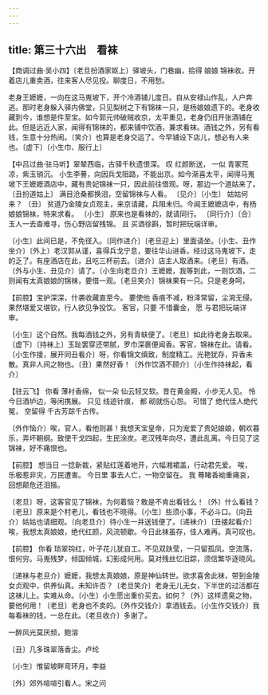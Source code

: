 ```yaml
---
---
---
```

title: 第三十六出　看袜
---



【商调过曲·吴小四】〔老旦扮酒家妪上〕驿坡头，门巷幽，拾得 娘娘 锦袜收。开着店儿重卖酒，往来客人尽见投。聊度日，不用愁。

老身王嬷嬷，一向在这马嵬坡下，开个冷酒铺儿度日。自从安禄山作乱，人户奔逃。那时老身躲入驿内佛堂，只见梨树之下有锦袜一只，是杨娘娘遗下的。老身收藏到今，谁想是件至宝。如今郭元帅破贼收京，太平重见，老身仍旧开张酒铺在此。但是远近人家，闻得有锦袜的，都来铺中饮酒，兼求看袜。酒钱之外，另有看钱，生意十分热闹。〔笑介〕也算是老身交运了。今早铺设下店儿，想必有人来也。〔虚下〕〔小生巾、服行上〕



【中吕过曲·驻马听】翠辇西临，古驿千秋遗恨深。 叹 红颜断送， 一似 青冢荒凉，紫玉销沉。 小生李謩，向因兵戈阻路，不能出京。如今渐喜太平，闻得马嵬坡下王嬷嬷酒店中，藏有贵妃锦袜一只，因此前往借观。呀，那边一个道姑来了。 〔丑扮道姑上〕 满目沧桑都换泪，空留锦袜与人看。 〔见介〕〔小生〕 姑姑何来？ 〔丑〕 贫道乃金陵女贞观主，来京请藏，兵阻未归。今闻王嬷嬷店中，有杨娘娘锦袜，特来求看。 〔小生〕 原来也是看袜的，就请同行。 〔同行介〕〔合〕玉人一去杳难寻，伤心野店留残锦。 且 买酒徐斟，暂时把玩端详审。

〔小生〕此间已是，不免径入。〔同作进介〕〔老旦迎上〕里面请坐。〔小生、丑作坐介〕〔外上〕老汉郭从谨，喜得兵戈宁息，要往华山进香。经过这马嵬坡下，走的乏了。有座酒店在此，且吃三杯前去。〔进介〕店主人取酒来。〔老旦〕有酒。〔外与小生、丑见介〕请了。〔小生向老旦介〕王嬷嬷，我等到此，一则饮酒，二则闻有太真娘娘的锦袜，要借一观。〔老旦笑介〕锦袜果有一只。只是老身呵，



【前腔】宝护深深，什袭收藏直至今。 要使他 香痕不减，粉泽常留，尘涴无侵。果然堪爱又堪钦，行人欲见争投饮。 客官，只要 不惜囊金， 愿 与君把玩端详审。

〔小生〕这个自然。我每酒钱之外，另有青蚨便了。〔老旦〕如此待老身去取来。〔虚下〕〔持袜上〕玉趾罢穿还带腻，罗巾深裹便闻香。客官，锦袜在此。请看。〔小生作接，展开同丑看介〕呀，你看锦文缜致，制度精工。光艳犹存，异香未散。真非人间之物也。〔丑〕果然好香！〔外作饮酒不顾介〕〔小生作持袜起，看介〕



【驻云飞】 你看 薄衬香绵， 似一朵 仙云轻又软。昔在黄金殿，小步无人见。 怜 今日酒垆边，等闲携展。 只见 线迹针痕， 都 砌就伤心怨。 可惜了 绝代佳人绝代冤， 空留得 千古芳踪千古传。

〔外作恼介〕唉，官人，看他则甚！我想天宝皇帝，只为宠爱了贵妃娘娘，朝欢暮乐，弄坏朝纲。致使干戈四起，生民涂炭。老汉残年向尽，遭此乱离。今日见了这锦袜，好不痛恨也。



【前腔】 想当日 一捻新裁，紧贴红莲着地开，六幅湘裙盖，行动君先爱。 唉， 乐极惹非灾，万民遭害。 今日里 事去人亡，一物空留在。 我 蓦睹香袎重痛哀，回想颠危还泪揩。

〔老旦〕呀，这客官见了锦袜，为何着恼？敢是不肯出看钱么！〔外〕什么看钱？〔老旦〕原来是个村老儿，看钱也不晓得。〔小生〕些须小事，不必斗口。〔向丑介〕姑姑也请细观。〔向老旦介〕待小生一并送钱便了。〔递袜介〕〔丑接起看介〕唉，我想太真娘娘，绝代红颜，风流顿歇。今日此袜虽存，佳人难再。真可叹也。



【前腔】 你看 琐翠钩红，叶子花儿犹自工。不见双趺莹，一只留孤凤。空流落，恨何穷。马嵬残梦，倾国倾城，幻影成何用。莫对残丝忆旧踪，须信繁华逐晓风。

〔递袜与老旦介〕嬷嬷，我想太真娘娘，原是神仙转世。欲求喜舍此袜，带到金陵女贞观中，供养仙真。未知许否？〔老旦笑介〕老身无儿无女，下半世的过活都在这袜儿上。实难从命。〔小生〕小生愿出重价买去。如何？〔外〕这样遗臭之物，要他何用！〔老旦〕老身也不卖的。〔外作交钱介〕拿酒钱去。〔小生作交钱介〕我每看袜的钱，一总在此。〔老旦收介〕多谢了。



一醉风光莫厌频，鲍溶





〔丑〕几多珠翠落香尘。卢纶



〔小生〕惟留坡畔弯环月，李益



〔外〕郊外喧喧引看人。宋之问